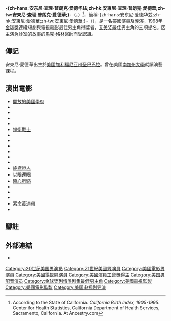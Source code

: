 {{noteTA
|T=zh-hans:安东尼·爱德华兹;zh-hk:安東尼·愛德華;zh-tw:安東尼·愛德華;
|1=zh-hans:急診室的故事;zh-hk:仁心仁術;zh-tw:急診室的春天;
}}
{{Infobox entertainer
| type          = 男演员
| name          = -{zh-hans:安东尼·爱德华兹;zh-hk:安東尼·愛德華;zh-tw:安東尼·愛德華;}-
| image         = AnthonyEdwards.jpg
| imagesize     = 200px
| caption       = 於2002年印第安納波利斯500大賽車比賽
| birthname     = 
| birthdate     = {{birth date and age|1962|7|19}}
| location      = {{flagicon|USA}} [[美國|美國]]，[[加利福尼亚州|加利福尼亚州]][[圣巴巴拉_(加利福尼亚州)|圣巴巴拉]]
| deathdate     = 
| deathplace    = 
| othername     = ACE
| homepage      = 
| notable role  = 
| academyawards = 
| emmyawards    = 
| spouse        =
}}
'''-{zh-hans:安东尼·查理·普朗克·爱德华兹;zh-hk:安東尼·查理·普朗克·愛德華;zh-tw:安東尼·查理·普朗克·愛德華;}-'''（{{lang|en|Anthony Charles Planck Edwards}}，{{bd|1962年|7月19日||catIdx=A}}）<ref>According to the State of California. ''California Birth Index, 1905-1995''. Center for Health Statistics, California Department of Health Services, Sacramento, California. At Ancestry.com</ref>，簡稱-{zh-hans:安东尼·爱德华兹;zh-hk:安東尼·愛德華;zh-tw:安東尼·愛德華;}-（{{lang|en|ACE}}），是一名[[美國|美國]]演員及[[導演|導演]]，1998年[[金球獎|金球獎]]連續短劇與電視電影最佳男主角得獎者，[[艾美奖|艾美奖]]最佳男主角的三項提名。因主演[[仁心仁術|急診室的故事]]的[[馬克·格林|馬克·格林]]醫師而受認識。

==傳記==
安東尼·愛德華出生於[[美國|美國]][[加利福尼亚州|加利福尼亚州]][[圣巴巴拉_(加利福尼亚州)|圣巴巴拉]]。曾在美國[[南加州大學|南加州大學]]就讀演藝課程。

==演出電影==
* [[開放的美國學府|開放的美國學府]]
* {{Internal link helper/en|Heart Like a Wheel|Heart Like a Wheel (film)}}
* {{Internal link helper/en|鬼馬校園|Revenge of the Nerds}}
* {{Internal link helper/en|鬼馬靚仔俏特務|Gotcha! (1985 film)}}
* {{Internal link helper/en|校門外|The Sure Thing(1985 film)}}
* [[捍衛戰士|捍衛戰士]]
* {{Internal link helper/en|鬼馬天堂|Revenge of the Nerds II: Nerds in Paradise}}
* {{Internal link helper/en|嬰派|Hawks (film)}}
* {{Internal link helper/en|奇妙之路|Miracle Mile (movie)}}
* {{Internal link helper/en|如何進入大學|How I Got Into College}}
* {{Internal link helper/en|城市警探|Downtown (film)}}
* {{Internal link helper/en|禁入墳場2|Pet Sematary II}}
* [[終極證人|終極證人]]
* [[以眼還眼|以眼還眼]]
* [[隨心所慾|隨心所慾]]
* {{Internal link helper/en|賭注|Jackpot (film)}}
* {{Internal link helper/en|雷鳥 (2004)|Thunderbirds (2004 film)|雷鳥}}
* {{Internal link helper/en|靈異拼圖|The Forgotten (movie)}}
* [[索命黃道帶|索命黃道帶]]
* {{Internal link helper/en|Planes (film)}}

==腳註==
{{reflist}}

==外部連結==
*{{imdb name|id=0000381|name=安東尼·愛德華}}
{{金球奖剧情类剧集最佳男主角}}
{{Authority control}}
{{DEFAULTSORT:Edwards, Anthony}}

[[Category:20世纪美国男演员|Category:20世纪美国男演员]]
[[Category:21世紀美國男演員|Category:21世紀美國男演員]]
[[Category:美國電影男演員|Category:美國電影男演員]]
[[Category:美國電視男演員|Category:美國電視男演員]]
[[Category:美國演員工會獎得主|Category:美國演員工會獎得主]]
[[Category:美国男配音演员|Category:美国男配音演员]]
[[Category:金球奖剧情类剧集最佳男主角|Category:金球奖剧情类剧集最佳男主角]]
[[Category:美國電視監製|Category:美國電視監製]]
[[Category:美國電影監製|Category:美國電影監製]]
[[Category:美国电视剧导演|Category:美国电视剧导演]]
